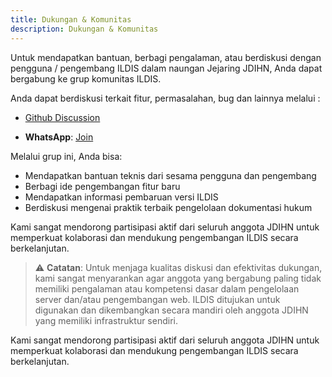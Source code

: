```yaml
---
title: Dukungan & Komunitas
description: Dukungan & Komunitas
---
```


Untuk mendapatkan bantuan, berbagi pengalaman, atau berdiskusi dengan pengguna / pengembang ILDIS dalam naungan Jejaring JDIHN, Anda dapat bergabung ke grup komunitas ILDIS.

Anda dapat berdiskusi terkait fitur, permasalahan, bug dan lainnya melalui :

-  <a href="https://github.com/bphndigitalservice/ildis/discussions">Github Discussion</a>

- **WhatsApp**: <a href="https://chat.whatsapp.com/KvUHasGEH4I4xwWHPjWzu8" target="_blank">Join</a>

Melalui grup ini, Anda bisa:

- Mendapatkan bantuan teknis dari sesama pengguna dan pengembang
- Berbagi ide pengembangan fitur baru
- Mendapatkan informasi pembaruan versi ILDIS
- Berdiskusi mengenai praktik terbaik pengelolaan dokumentasi hukum

Kami sangat mendorong partisipasi aktif dari seluruh anggota JDIHN untuk memperkuat kolaborasi dan mendukung pengembangan ILDIS secara berkelanjutan.

> ⚠️ **Catatan**:
> Untuk menjaga kualitas diskusi dan efektivitas dukungan, kami sangat menyarankan agar anggota yang bergabung paling tidak memiliki pengalaman atau kompetensi dasar dalam pengelolaan server dan/atau pengembangan web. ILDIS ditujukan untuk digunakan dan dikembangkan secara mandiri oleh anggota JDIHN yang memiliki infrastruktur sendiri.

Kami sangat mendorong partisipasi aktif dari seluruh anggota JDIHN untuk memperkuat kolaborasi dan mendukung pengembangan ILDIS secara berkelanjutan.
